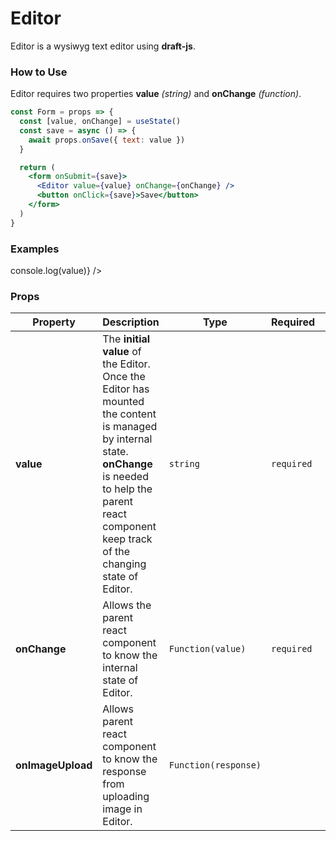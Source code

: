 
<Meta title="Form Helpers|Editor" component={Editor} />

# Editor

Editor is a wysiwyg text editor using **draft-js**.

### How to Use

Editor requires two properties **value** _(string)_ and **onChange** _(function)_.

```jsx
const Form = props => {
  const [value, onChange] = useState()
  const save = async () => {
    await props.onSave({ text: value })
  }

  return (
    <form onSubmit={save}>
      <Editor value={value} onChange={onChange} />
      <button onClick={save}>Save</button>
    </form>
  )
}
```

### Examples

<Preview>
  <Story name="Editor">
    <Editor
      value='<h1>Hello<span style="font-family: Tahoma;"> world!</span></h1>'
      onChange={value => console.log(value)}
    />
  </Story>
</Preview>

### Props

| Property          | Description                                                                                                                                                                                                      | Type                 | Required   | Default |
| ----------------- | ---------------------------------------------------------------------------------------------------------------------------------------------------------------------------------------------------------------- | -------------------- | ---------- | ------- |
| **value**         | The **initial value** of the Editor. Once the Editor has mounted the content is managed by internal state. **onChange** is needed to help the parent react component keep track of the changing state of Editor. | `string`             | `required` |         |
| **onChange**      | Allows the parent react component to know the internal state of Editor.                                                                                                                                          | `Function(value)`    | `required` |         |
| **onImageUpload** | Allows parent react component to know the response from uploading image in Editor.                                                                                                                               | `Function(response)` |            |         |
